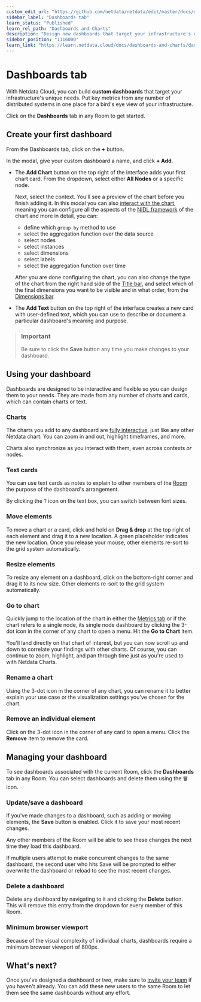 ```yaml
---
custom_edit_url: "https://github.com/netdata/netdata/edit/master/docs/dashboards-and-charts/dashboards-tab.md"
sidebar_label: "Dashboards tab"
learn_status: "Published"
learn_rel_path: "Dashboards and Charts"
description: "Design new dashboards that target your infrastructure's unique needs and share them with your team fortargeted visual anomaly detection or incident response."
sidebar_position: "1116000"
learn_link: "https://learn.netdata.cloud/docs/dashboards-and-charts/dashboards-tab"
---
```


# Dashboards tab

With Netdata Cloud, you can build **custom dashboards** that target your infrastructure's unique needs. Put key metrics from any number of distributed systems in one place for a bird's eye view of your infrastructure.

Click on the **Dashboards** tab in any Room to get started.

## Create your first dashboard

From the Dashboards tab, click on the **+** button.

In the modal, give your custom dashboard a name, and click **+ Add**.

- The **Add Chart** button on the top right of the interface adds your first chart card. From the dropdown, select either **All Nodes** or a specific node.  
  
  Next, select the context. You'll see a preview of the chart before you finish adding it. In this modal you can also [interact with the chart](/docs/dashboards-and-charts/netdata-charts), meaning you can configure all the aspects of the [NIDL framework](/docs/dashboards-and-charts/netdata-charts#nidl-framework) of the chart and more in detail, you can:
  - define which `group by` method to use
  - select the aggregation function over the data source
  - select nodes
  - select instances
  - select dimensions
  - select labels
  - select the aggregation function over time
  
  After you are done configuring the chart, you can also change the type of the chart from the right hand side of the [Title bar](/docs/dashboards-and-charts/netdata-charts#title-bar), and select which of the final dimensions you want to be visible and in what order, from the [Dimensions bar](/docs/dashboards-and-charts/netdata-charts#dimensions-bar).

- The **Add Text** button on the top right of the interface creates a new card with user-defined text, which you can use to describe or document a particular dashboard's meaning and purpose.

> ### Important
>
> Be sure to click the **Save** button any time you make changes to your dashboard.

## Using your dashboard

Dashboards are designed to be interactive and flexible so you can design them to your needs. They are made from any number of charts and cards, which can contain charts or text.

### Charts

The charts you add to any dashboard are [fully interactive](/docs/dashboards-and-charts/netdata-charts), just like any other Netdata chart. You can zoom in and out, highlight timeframes, and more.

Charts also synchronize as you interact with them, even across contexts _or_ nodes.

### Text cards

You can use text cards as notes to explain to other members of the [Room](/docs/netdata-cloud/organize-your-infrastructure-and-invite-your-team#netdata-cloud-rooms) the purpose of the dashboard's arrangement.

By clicking the `T` icon on the text box, you can switch between font sizes.

### Move elements

To move a chart or a card, click and hold on **Drag & drop** at the top right of each element and drag it to a new location. A green placeholder indicates the
new location. Once you release your mouse, other elements re-sort to the grid system automatically.

### Resize elements

To resize any element on a dashboard, click on the bottom-right corner and drag it to its new size. Other elements re-sort to the grid system automatically.

### Go to chart

Quickly jump to the location of the chart in either the [Metrics tab](/docs/dashboards-and-charts/metrics-tab-and-single-node-tabs) or if the chart refers to a single node, its single node dashboard by clicking the 3-dot icon in the corner of any chart to open a menu. Hit the **Go to Chart** item.

You'll land directly on that chart of interest, but you can now scroll up and down to correlate your findings with other
charts. Of course, you can continue to zoom, highlight, and pan through time just as you're used to with Netdata Charts.

### Rename a chart

Using the 3-dot icon in the corner of any chart, you can rename it to better explain your use case or the visualization settings you've chosen for the chart.

### Remove an individual element

Click on the 3-dot icon in the corner of any card to open a menu. Click the **Remove** item to remove the card.

## Managing your dashboard

To see dashboards associated with the current Room, click the **Dashboards** tab in any Room. You can select dashboards and delete them using the 🗑️ icon.

### Update/save a dashboard

If you've made changes to a dashboard, such as adding or moving elements, the **Save** button is enabled. Click it to save your most recent changes.

Any other members of the Room will be able to see these changes the next time they load this dashboard.

If multiple users attempt to make concurrent changes to the same dashboard, the second user who hits Save will be
prompted to either overwrite the dashboard or reload to see the most recent changes.

### Delete a dashboard

Delete any dashboard by navigating to it and clicking the **Delete** button. This will remove this entry from the
dropdown for every member of this Room.

### Minimum browser viewport

Because of the visual complexity of individual charts, dashboards require a minimum browser viewport of 800px.

## What's next?

Once you've designed a dashboard or two, make sure to [invite your team](/docs/netdata-cloud/organize-your-infrastructure-and-invite-your-team#invite-your-team) if you haven't already. You can add these new users to the same Room to let them see the same dashboards without any effort.
